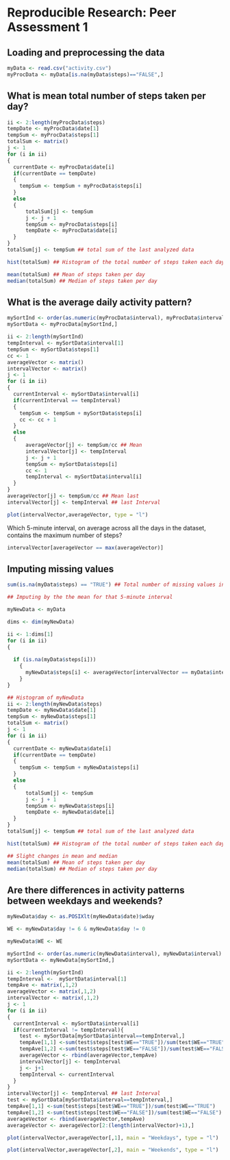 # Reproducible Research: Peer Assessment 1


## Loading and preprocessing the data
```r
myData <- read.csv("activity.csv")
myProcData <- myData[is.na(myData$steps)=="FALSE",]
```

## What is mean total number of steps taken per day?
```r
ii <- 2:length(myProcData$steps)
tempDate <- myProcData$date[1]
tempSum <- myProcData$steps[1]
totalSum <- matrix()
j <- 1
for (i in ii)
{
  currentDate <- myProcData$date[i]
  if(currentDate == tempDate)
  {
    tempSum <- tempSum + myProcData$steps[i]
  }
  else
  {
      totalSum[j] <- tempSum
      j <- j + 1
      tempSum <- myProcData$steps[i]
      tempDate <- myProcData$date[i]
  }
}
totalSum[j] <- tempSum ## total sum of the last analyzed data
```

```r
hist(totalSum) ## Histogram of the total number of steps taken each day
```

```r
mean(totalSum) ## Mean of steps taken per day
median(totalSum) ## Median of steps taken per day
```

## What is the average daily activity pattern?

```r
mySortInd <- order(as.numeric(myProcData$interval), myProcData$interval)
mySortData <- myProcData[mySortInd,]

ii <- 2:length(mySortInd)
tempInterval <- mySortData$interval[1]
tempSum <- mySortData$steps[1]
cc <- 1
averageVector <- matrix()
intervalVector <- matrix()
j <- 1
for (i in ii)
{
  currentInterval <- mySortData$interval[i]
  if(currentInterval == tempInterval)
  {
    tempSum <- tempSum + mySortData$steps[i]
    cc <- cc + 1
  }
  else
  {
      averageVector[j] <- tempSum/cc ## Mean
      intervalVector[j] <- tempInterval
      j <- j + 1
      tempSum <- mySortData$steps[i]
      cc <- 1
      tempInterval <- mySortData$interval[i]
  }
}
averageVector[j] <- tempSum/cc ## Mean last 
intervalVector[j] <- tempInterval ## last Interval
```

```r
plot(intervalVector,averageVector, type = "l")
```

Which 5-minute interval, on average across all the days in the dataset, contains the maximum number of steps?

```r
intervalVector[averageVector == max(averageVector)]
```


## Imputing missing values
```r
sum(is.na(myData$steps) == "TRUE") ## Total number of missing values in the dataset

## Imputing by the the mean for that 5-minute interval

myNewData <- myData

dims <- dim(myNewData)

ii <- 1:dims[1]
for (i in ii)
{
  
  if (is.na(myData$steps[i]))
    {
      myNewData$steps[i] <- averageVector[intervalVector == myData$interval[i]]
    }
}

## Histogram of myNewData
ii <- 2:length(myNewData$steps)
tempDate <- myNewData$date[1]
tempSum <- myNewData$steps[1]
totalSum <- matrix()
j <- 1
for (i in ii)
{
  currentDate <- myNewData$date[i]
  if(currentDate == tempDate)
  {
    tempSum <- tempSum + myNewData$steps[i]
  }
  else
  {
      totalSum[j] <- tempSum
      j <- j + 1
      tempSum <- myNewData$steps[i]
      tempDate <- myNewData$date[i]
  }
}
totalSum[j] <- tempSum ## total sum of the last analyzed data
```

```r
hist(totalSum) ## Histogram of the total number of steps taken each day
```

```r
## Slight changes in mean and median
mean(totalSum) ## Mean of steps taken per day
median(totalSum) ## Median of steps taken per day
```

## Are there differences in activity patterns between weekdays and weekends?

```r
myNewData$day <- as.POSIXlt(myNewData$date)$wday

WE <- myNewData$day != 6 & myNewData$day != 0

myNewData$WE <- WE

mySortInd <- order(as.numeric(myNewData$interval), myNewData$interval)
mySortData <- myNewData[mySortInd,]

ii <- 2:length(mySortInd)
tempInterval <-  mySortData$interval[1]
tempAve <- matrix(,1,2)
averageVector <- matrix(,1,2)
intervalVector <- matrix(,1,2)
j <- 1
for (i in ii)
{
  currentInterval <- mySortData$interval[i]
  if(currentInterval != tempInterval){
    test <- mySortData[mySortData$interval==tempInterval,]
    tempAve[1,1] <-sum(test$steps[test$WE=="TRUE"])/sum(test$WE=="TRUE")
    tempAve[1,2] <-sum(test$steps[test$WE=="FALSE"])/sum(test$WE=="FALSE")
    averageVector <- rbind(averageVector,tempAve)
    intervalVector[j] <- tempInterval
    j <- j+1
    tempInterval <- currentInterval
  }
}
intervalVector[j] <- tempInterval ## last Interval
test <- mySortData[mySortData$interval==tempInterval,]
tempAve[1,1] <-sum(test$steps[test$WE=="TRUE"])/sum(test$WE=="TRUE")
tempAve[1,2] <-sum(test$steps[test$WE=="FALSE"])/sum(test$WE=="FALSE")
averageVector <- rbind(averageVector,tempAve)
averageVector <- averageVector[2:(length(intervalVector)+1),]
```

```r
plot(intervalVector,averageVector[,1], main = "Weekdays", type = "l")
```

```r
plot(intervalVector,averageVector[,2], main = "Weekends", type = "l")
```

